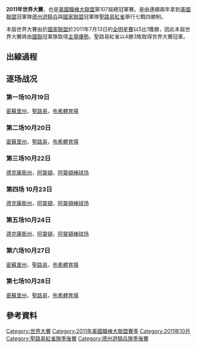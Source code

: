 {{世界大賽資訊
|年份         = 2011
|敗隊         = [[德州遊騎兵|德州遊騎兵]]
|敗隊總教練   = Ron Washington
|敗隊勝場     = 3
|勝隊         = [[聖路易紅雀|聖路易紅雀]]
|勝隊總教練   = [[托尼·拉·魯薩|托尼·拉·魯薩]]
|勝隊勝場     = 4
|日期         = 10月19日至10月28日
|播報員       = 
|裁判         = 
|標誌         =  
|標誌大小     = 
|圖說         =
|MVP          = [[大衛·佛里斯|大衛·佛里斯]] 
|電視轉播     = {{flagicon|USA}} [[福克斯广播公司|Fox]]（英語） <br />[[福克斯体育西班牙语频道|福克斯体育西班牙语频道]] （西班牙語）<br>{{flagicon|AUS}} [[福克斯体育|Fox Sports]]、[[ESPN|ESPN Australia]]及ONE HD<br />{{flagicon|CAN}} [[Rogers_Sportsnet|RSN]]（英語）、[[Réseau_des_sports|RDS]]（法語）<br />{{flagicon|DOM}}及{{flagicon|Costa Rica}} [[ESPN|ESPN Latin America]]<br />{{flagicon|Venezuela}} [[Meridiano_Television|Meridiano TV]], [[ESPN|ESPN Latin America]] and [[Fox_Sports_en_Latinoamérica|Fox Sports]] <br /> [[File:Flag_of_Europe.svg|20px]] [[ESPN|ESPN America]]<br />{{flagicon|JPN}} [[NHK|NHK]]、[[J_Sports|J Sports]]<br />{{flagicon|MEX}} [[Televisa|Televisa]]<br />{{flagicon|TWN}} [[ESPN|ESPN]]、[[Star_Sports|Star Sports]]、[[民間全民電視公司|FTV]]及[[愛爾達電視|ELTA Sports]]<br />{{flagicon|UK}} [[ESPN|ESPN (UK)]]及[[ESPN|ESPN America]]<br />[[Armed_Forces_Network|Armed Forces Network]] 
|廣播轉播     = 
|廣播播報員   = 
|敗隊季賽成績 = 93勝69敗，勝率.574
|勝隊季賽成績 = 90勝72敗，勝率.556
|美聯冠軍賽   = [[德州遊騎兵|德州遊騎兵]] (4)對[[底特律老虎|底特律老虎]] (2)
|國聯冠軍賽   = [[聖路易紅雀|聖路易紅雀]] (4)對[[密爾瓦基釀酒人|密爾瓦基釀酒人]] (2)
}}

'''2011年世界大賽'''，也是[[美國職棒大聯盟|美國職棒大聯盟]]第107屆總冠軍賽。是由連續兩年拿到[[美國聯盟|美國聯盟]]冠軍隊[[德州遊騎兵|德州遊騎兵]]與[[國家聯盟|國家聯盟]]冠軍隊[[聖路易紅雀|聖路易紅雀]]舉行七戰四勝制。

本屆世界大賽由於[[國家聯盟|國家聯盟]]於2011年7月13日的[[2011年美國職棒大聯盟全明星賽|全明星賽]]以5比1獲勝，因此本屆世界大賽將由[[國聯|國聯]]冠軍隊取得[[主場優勢|主場優勢]]。聖路易紅雀以4勝3敗取得世界大賽冠軍。

== 出線過程 ==
<section begin=Bracket />
{{8TeamBracket-MLB
| RD1=分區賽<br />（[[2011年美國聯盟分區賽|美聯分區賽]]、[[2011年國家聯盟分區賽|國聯分區賽]]）
| RD2=聯盟冠軍賽<br />（[[2011年美國聯盟冠軍賽|美聯冠軍賽]]、[[2011年國家聯盟冠軍賽|國聯冠軍賽]]）
| RD3=[[2011年世界大賽|世界大賽]]


| RD1-seed1=1
| RD1-team1=[[紐約洋基|紐約洋基]]
| RD1-score1=[[2011年美國聯盟分區賽|2]]
| RD1-seed2=3
| RD1-team2='''[[底特律老虎|底特律老虎]]'''
| RD1-score2=[[2011年美國聯盟分區賽|3]]

| RD1-seed3=2
| RD1-team3='''[[德州遊騎兵|德州遊騎兵]]'''
| RD1-score3=[[2011年美國聯盟分區賽|3]]
| RD1-seed4=4
| RD1-team4=[[坦帕灣光芒|坦帕灣光芒]]
| RD1-score4=[[2011年美國聯盟分區賽|1]]

| RD1-seed5=1
| RD1-team5=[[費城費城人|費城費城人]]
| RD1-score5=[[2011年國家聯盟分區賽|2]]
| RD1-seed6=4
| RD1-team6='''[[聖路易紅雀|聖路易紅雀]]'''
| RD1-score6=[[2011年國家聯盟分區賽|3]]

| RD1-seed7=2
| RD1-team7='''[[密爾瓦基釀酒人|密爾瓦基釀酒人]]'''
| RD1-score7=[[2011年國家聯盟分區賽|3]]
| RD1-seed8=3
| RD1-team8=[[亞利桑那響尾蛇|亞利桑那響尾蛇]]
| RD1-score8=[[2011年國家聯盟分區賽|2]]

| RD2-seed1=2
| RD2-team1='''[[德州遊騎兵|德州遊騎兵]]'''
| RD2-score1=[[2011年美国联盟冠军赛|4]]
| RD2-seed2=3
| RD2-team2=[[底特律老虎|底特律老虎]]
| RD2-score2=[[2011年美国联盟冠军赛|2]]

| RD2-seed3=4
| RD2-team3='''[[聖路易紅雀|聖路易紅雀]]'''
| RD2-score3=[[2011年國家聯盟冠軍賽|4]]
| RD2-seed4=3
| RD2-team4=[[密爾瓦基釀酒人|密爾瓦基釀酒人]]
| RD2-score4=[[2011年國家聯盟冠軍賽|2]]

| RD3-seed1=2
| RD3-team1=[[德州遊騎兵|德州遊騎兵]]
| RD3-score1=3
| RD3-seed2=4
| RD3-team2='''[[聖路易紅雀|聖路易紅雀]]'''
| RD3-score2=4
}}<section end=Bracket />

== 逐场战况 ==
=== 第一场10月19日 ===
[[密蘇里州|密蘇里州]]，[[聖路易|聖路易]]，[[布希體育場|布希體育場]]
{{Linescore|
|Road=德州遊騎兵|RoadAbr=遊騎兵
|R1=0|R2=0|R3=0|R4=0|R5=2|R6=0|R7=0|R8=0|R9=0|RR=2|RH=6|RE=0
|Home='''聖路易紅雀'''|HomeAbr=紅雀
|H1=0|H2=0|H3=0|H4=2|H5=0|H6=1|H7=0|H8=0|H9=x|HR=3|HH=6|HE=0
|RSP=|HSP=
|WP=[[克里斯·卡本特|克里斯·卡本特]](1–0) |LP=[[C·J·威爾森|C·J·威爾森]](0–1) |SV=[[Jason_Motte|Jason Motte]](1)
|RoadHR=[[麥克·拿坡里|麥克·拿坡里]] (1) |HomeHR=
|}}

=== 第二场10月20日 ===
[[密蘇里州|密蘇里州]]，[[聖路易|聖路易]]，[[布希體育場|布希體育場]]
{{Linescore|
|Road='''德州遊騎兵'''|RoadAbr=遊騎兵
|R1=0|R2=0|R3=0|R4=0|R5=0|R6=0|R7=0|R8=0|R9=2|RR=2|RH=5|RE=1
|Home=聖路易紅雀|HomeAbr=紅雀
|H1=0|H2=0|H3=0|H4=0|H5=0|H6=0|H7=1|H8=0|H9=0|HR=1|HH=6|HE=0
|RSP=|HSP=
|WP=[[Mike_Adams|Mike Adams]] (1–0) |LP=[[Jason_Motte|Jason Motte]] (0–1) |SV=[[內夫塔利·費利茲|內夫塔利·費利茲]](1)
|RoadHR= |HomeHR=
|}}

=== 第三场10月22日 ===
[[德克薩斯州|德克薩斯州]]，[[阿靈頓_(德克薩斯州)|阿靈頓]]，[[阿靈頓棒球场|阿靈頓棒球场]]
{{Linescore|
|Road='''聖路易紅雀'''|RoadAbr=紅雀
|R1=1|R2=0|R3=0|R4=4|R5=3|R6=4|R7=2|R8=1|R9=1|RR=16|RH=15|RE=0
|Home=德州遊騎兵|HomeAbr=遊騎兵
|H1=0|H2=0|H3=0|H4=3|H5=3|H6=0|H7=1|H8=0|H9=0|HR=7|HH=13|HE=3
|RSP=|HSP=
|WP=[[蘭斯·林恩|蘭斯·林恩]](1–0) |LP=[[Matt_Harrison|Matt Harrison]](0–1) |SV=
|RoadHR=[[Allen_Craig|Allen Craig]] （1上，1分）、[[亞伯特·普荷斯|亞伯特·普荷斯]]（6上，3分）（7上，2分）（9上，1分） |HomeHR=[[迈克尔·杨|迈克尔·杨]]（4下，1分）、[[尼爾森·克魯斯|尼爾森·克魯斯]]（4下，2分）
|}}

=== 第四场 10月23日===
[[德克薩斯州|德克薩斯州]]，[[阿靈頓_(德克薩斯州)|阿靈頓]]，[[阿靈頓棒球场|阿靈頓棒球场]]
{{Linescore|
|Road=聖路易紅雀|RoadAbr=紅雀
|R1=0|R2=0|R3=0|R4=0|R5=0|R6=0|R7=0|R8=0|R9=0|RR=0|RH=2|RE=0
|Home='''德州遊騎兵'''|HomeAbr=遊騎兵
|H1=1|H2=0|H3=0|H4=0|H5=0|H6=3|H7=0|H8=0|H9=x|HR=4|HH=6|HE=0
|RSP=|HSP=
|WP=[[Derek_Holland|Derek Holland]]（1–0） |LP=[[艾德溫·傑克森|艾德溫·傑克森]]（0–1） |SV=
|RoadHR= |HomeHR=[[麥克·拿坡里|麥克·拿坡里]]（6下，3分）
|}}

=== 第五场10月24日 ===
[[德克薩斯州|德克薩斯州]]，[[阿靈頓_(德克薩斯州)|阿靈頓]]，[[阿靈頓棒球场|阿靈頓棒球场]]
{{Linescore|
|Road=聖路易紅雀|RoadAbr=紅雀
|R1=0|R2=2|R3=0|R4=0|R5=0|R6=0|R7=0|R8=0|R9=0|RR=2|RH=7|RE=1
|Home='''德州遊騎兵'''|HomeAbr=遊騎兵
|H1=0|H2=0|H3=1|H4=0|H5=0|H6=1|H7=0|H8=2|H9=x|HR=4|HH=9|HE=2
|RSP=|HSP=
|WP=[[Darren_Oliver|Darren Oliver]]（1–0） |LP=[[Octavio_Dotel|Octavio Dotel]]（0–1） |SV=[[內夫塔利·費利茲|內夫塔利·費利茲]]（2）
|RoadHR= |HomeHR=[[米契·莫兰德|米契·莫兰德]]（3下，1分）、[[艾德里安·貝爾垂|艾德里安·貝爾垂]]（6下，1分）
|}}

=== 第六场10月27日 ===
[[密蘇里州|密蘇里州]]，[[聖路易|聖路易]]，[[布希體育場|布希體育場]]
{{Linescore|
|Road=德州遊騎兵|RoadAbr=遊騎兵
|R1=1|R2=1|R3=0|R4=1|R5=1|R6=0|R7=3|R8=0|R9=0|R10=2|R11=0|RR=9|RH=15|RE=2
|Home='''聖路易紅雀'''|HomeAbr=紅雀
|H1=2|H2=0|H3=0|H4=1|H5=0|H6=1|H7=0|H8=1|H9=2|H10=2|H11=1|HR=10|HH=13|HE=3
|WP=[[傑克·韋斯布魯克|傑克·韋斯布魯克]](1–0) |LP=[[Mark_Lowe|Mark Lowe]](0–1)  |SV=
|RoadHR=[[艾德里安·貝爾垂|艾德里安·貝爾垂]]（7上，1分）、[[尼爾森·克魯斯|尼爾森·克魯斯]]（7上，1分）、[[喬許·漢彌爾頓|喬許·漢彌爾頓]]（10上，2分） |HomeHR=[[蘭斯·柏克曼|蘭斯·柏克曼]]（1下，2分）、[[Allen_Craig|Allen Craig]]（8下，1分）、[[大衛·佛里斯|大衛·佛里斯]]（11下，1分）
|}}

=== 第七场10月28日 ===
[[密蘇里州|密蘇里州]]，[[聖路易|聖路易]]，[[布希體育場|布希體育場]]
{{Linescore|
|Road=德州遊騎兵|RoadAbr=遊騎兵
|R1=2|R2=0|R3=0|R4=0|R5=0|R6=0|R7=0|R8=0|R9=0|RR=2|RH=6|RE=0
|Home='''聖路易紅雀'''|HomeAbr=紅雀
|H1=2|H2=0|H3=1|H4=0|H5=2|H6=0|H7=1|H8=0|H9=x|HR=6|HH=7|HE=1
|RSP=|HSP=
|WP=[[克里斯·卡本特|克里斯·卡本特]](2-0)|LP=[[Matt_Harrison|Matt Harrison]](0-2) |SV=
|RoadHR= |HomeHR=[[Allen_Craig|Allen Craig]]（3下，1分） 
|}}

== 參考資料 ==
{{reflist}}
{{WorldSeries}}
{{2011 World Series Champions}}

[[Category:世界大賽|Category:世界大賽]]
[[Category:2011年美國職棒大聯盟賽季|Category:2011年美國職棒大聯盟賽季]]
[[Category:2011年10月|Category:2011年10月]]
[[Category:聖路易紅雀隊季後賽|Category:聖路易紅雀隊季後賽]]
[[Category:德州遊騎兵隊季後賽|Category:德州遊騎兵隊季後賽]]